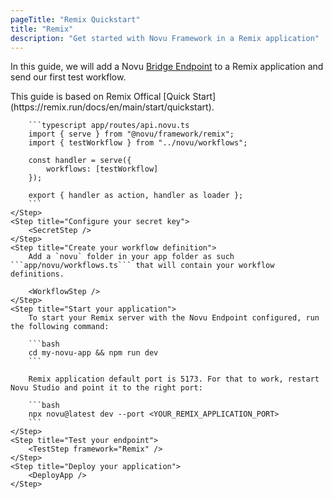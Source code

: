 ```yaml
---
pageTitle: "Remix Quickstart"
title: "Remix"
description: "Get started with Novu Framework in a Remix application"
---
```





In this guide, we will add a Novu [Bridge Endpoint](/concepts/endpoint) to a Remix application and send our first test workflow.

<Steps>
    <Step title="Set up your local environment">
        <LocalStudio />
    </Step>
    <Step title="Install packages">
        <PackagesStep />
    </Step>
    <Step title="Add a Novu API Endpoint">
        This guide is based on Remix Offical [Quick Start](https://remix.run/docs/en/main/start/quickstart).

        ```typescript app/routes/api.novu.ts
        import { serve } from "@novu/framework/remix";
        import { testWorkflow } from "../novu/workflows";
        
        const handler = serve({
            workflows: [testWorkflow]
        });
        
        export { handler as action, handler as loader };
        ```
    </Step>
    <Step title="Configure your secret key">
        <SecretStep />
    </Step>
    <Step title="Create your workflow definition">
        Add a `novu` folder in your app folder as such ```app/novu/workflows.ts``` that will contain your workflow definitions. 

        <WorkflowStep />
    </Step>
    <Step title="Start your application">
        To start your Remix server with the Novu Endpoint configured, run the following command:

        ```bash
        cd my-novu-app && npm run dev
        ```

        Remix application default port is 5173. For that to work, restart Novu Studio and point it to the right port:

        ```bash
        npx novu@latest dev --port <YOUR_REMIX_APPLICATION_PORT>
        ```
    </Step>
    <Step title="Test your endpoint">
        <TestStep framework="Remix" />
    </Step>
    <Step title="Deploy your application">
        <DeployApp />
    </Step>
</Steps>

<NextStepsStep />
